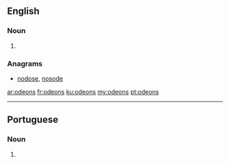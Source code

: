 ==English==

===Noun===
{{head|en|plural}}

# {{plural of|odeon|lang=en}}

===Anagrams===
* [[nodose#English|nodose]], [[nosode#English|nosode]]

[[ar:odeons]]
[[fr:odeons]]
[[ku:odeons]]
[[my:odeons]]
[[pt:odeons]]

----
==Portuguese==

===Noun===
{{head|pt|plural|g=m}}

# {{plural of|odeom|lang=pt}}
{{rfc-auto}}